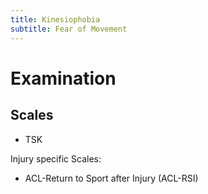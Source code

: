```yaml
---
title: Kinesiophobia
subtitle: Fear of Movement
---
```



# Examination


## Scales

- TSK

Injury specific Scales:

- ACL-Return to Sport after Injury (ACL-RSI)


